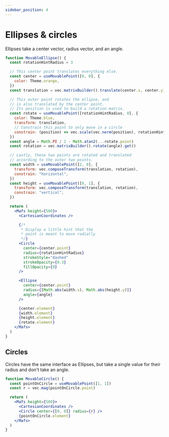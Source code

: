 ```yaml
---
sidebar_position: 4
---
```


# Ellipses & circles

Ellipses take a center vector, radius vector, and an angle.

```jsx live
function MovableEllipse() {
  const rotationHintRadius = 3

  // This center point translates everything else.
  const center = useMovablePoint([0, 0], {
    color: Theme.orange,
  })
  const translation = vec.matrixBuilder().translate(center.x, center.y).get()

  // This outer point rotates the ellipse, and
  // is also translated by the center point.
  // Its position is used to build a rotation matrix.
  const rotate = useMovablePoint([rotationHintRadius, 0], {
    color: Theme.blue,
    transform: translation,
    // Constrain this point to only move in a circle
    constrain: (position) => vec.scale(vec.norm(position), rotationHintRadius),
  })
  const angle = Math.PI / 2 - Math.atan2(...rotate.point)
  const rotation = vec.matrixBuilder().rotate(angle).get()

  // Lastly, these two points are rotated and translated
  // according to the outer two points.
  const width = useMovablePoint([2, 0], {
    transform: vec.composeTransform(translation, rotation),
    constrain: "horizontal",
  })
  const height = useMovablePoint([0, 1], {
    transform: vec.composeTransform(translation, rotation),
    constrain: "vertical",
  })

  return (
    <Mafs height={500}>
      <CartesianCoordinates />

      {/*
       * Display a little hint that the
       * point is meant to move radially
       */}
      <Circle
        center={center.point}
        radius={rotationHintRadius}
        strokeStyle="dashed"
        strokeOpacity={0.3}
        fillOpacity={0}
      />

      <Ellipse
        center={center.point}
        radius={[Math.abs(width.x), Math.abs(height.y)]}
        angle={angle}
      />

      {center.element}
      {width.element}
      {height.element}
      {rotate.element}
    </Mafs>
  )
}
```

## Circles

Circles have the same interface as Ellipses, but take a single value for their radius and don't take an angle.

```jsx live
function MovableCircle() {
  const pointOnCircle = useMovablePoint([1, 1])
  const r = vec.mag(pointOnCircle.point)

  return (
    <Mafs height={500}>
      <CartesianCoordinates />
      <Circle center={[0, 0]} radius={r} />
      {pointOnCircle.element}
    </Mafs>
  )
}
```
